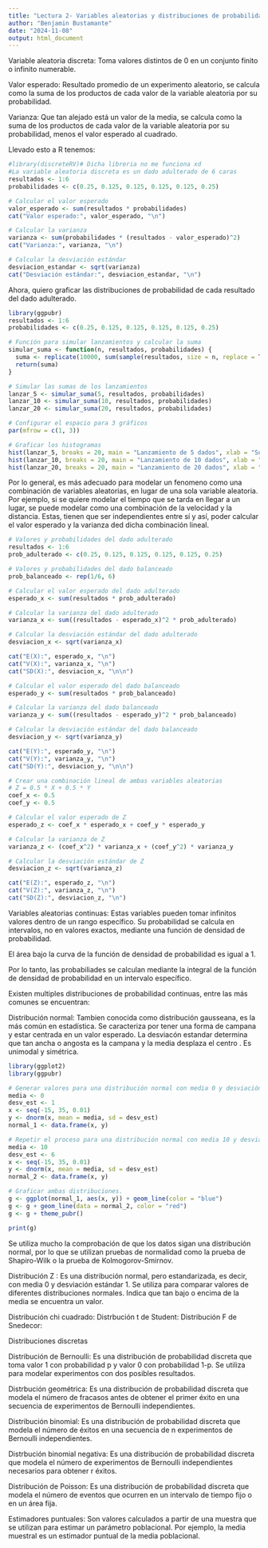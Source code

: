 ```yaml
---
title: "Lectura 2- Variables aleatorias y distribuciones de probabilidad"
author: "Benjamin Bustamante"
date: "2024-11-08"
output: html_document
---
```


Variable aleatoria discreta: Toma valores distintos de 0 en un conjunto finito o infinito numerable.

Valor esperado: Resultado promedio de un experimento aleatorio, se calcula como la suma de los productos de cada valor de la variable aleatoria por su probabilidad.

Varianza: Que tan alejado está un valor de la media, se calcula como la suma de los productos de cada valor de la variable aleatoria por su probabilidad, menos el valor esperado al cuadrado.

Llevado esto a R tenemos:

```r
#library(discreteRV)# Dicha libreria no me funciona xd
#La variable aleatoria discreta es un dado adulterado de 6 caras
resultados <- 1:6
probabilidades <- c(0.25, 0.125, 0.125, 0.125, 0.125, 0.25)

# Calcular el valor esperado
valor_esperado <- sum(resultados * probabilidades)
cat("Valor esperado:", valor_esperado, "\n")

# Calcular la varianza
varianza <- sum(probabilidades * (resultados - valor_esperado)^2)
cat("Varianza:", varianza, "\n")

# Calcular la desviación estándar
desviacion_estandar <- sqrt(varianza)
cat("Desviación estándar:", desviacion_estandar, "\n")

```

Ahora, quiero graficar las distribuciones de probabilidad de cada resultado del dado adulterado.

```r
library(ggpubr)
resultados <- 1:6
probabilidades <- c(0.25, 0.125, 0.125, 0.125, 0.125, 0.25)

# Función para simular lanzamientos y calcular la suma
simular_suma <- function(n, resultados, probabilidades) {
  suma <- replicate(10000, sum(sample(resultados, size = n, replace = TRUE, prob = probabilidades)))
  return(suma)
}

# Simular las sumas de los lanzamientos
lanzar_5 <- simular_suma(5, resultados, probabilidades)
lanzar_10 <- simular_suma(10, resultados, probabilidades)
lanzar_20 <- simular_suma(20, resultados, probabilidades)

# Configurar el espacio para 3 gráficos
par(mfrow = c(1, 3))

# Graficar los histogramas
hist(lanzar_5, breaks = 20, main = "Lanzamiento de 5 dados", xlab = "Suma de resultados", ylab = "Frecuencia", col = "lightblue", probability = TRUE)
hist(lanzar_10, breaks = 20, main = "Lanzamiento de 10 dados", xlab = "Suma de resultados", ylab = "Frecuencia", col = "lightgreen", probability = TRUE)
hist(lanzar_20, breaks = 20, main = "Lanzamiento de 20 dados", xlab = "Suma de resultados", ylab = "Frecuencia", col = "lightcoral", probability = TRUE)

```
Por lo general, es más adecuado para modelar un fenomeno como una combinación de variables aleatorias, en lugar de una sola variable aleatoria. Por ejemplo, si se quiere modelar el tiempo que se tarda en llegar a un lugar, se puede modelar como una combinación de la velocidad y la distancia. Estas, tienen que ser independientes entre sí y así, poder calcular el valor esperado y la varianza ded dicha combinación lineal.

```r
# Valores y probabilidades del dado adulterado
resultados <- 1:6
prob_adulterado <- c(0.25, 0.125, 0.125, 0.125, 0.125, 0.25)

# Valores y probabilidades del dado balanceado
prob_balanceado <- rep(1/6, 6)

# Calcular el valor esperado del dado adulterado
esperado_x <- sum(resultados * prob_adulterado)

# Calcular la varianza del dado adulterado
varianza_x <- sum((resultados - esperado_x)^2 * prob_adulterado)

# Calcular la desviación estándar del dado adulterado
desviacion_x <- sqrt(varianza_x)

cat("E(X):", esperado_x, "\n")
cat("V(X):", varianza_x, "\n")
cat("SD(X):", desviacion_x, "\n\n")

# Calcular el valor esperado del dado balanceado
esperado_y <- sum(resultados * prob_balanceado)

# Calcular la varianza del dado balanceado
varianza_y <- sum((resultados - esperado_y)^2 * prob_balanceado)

# Calcular la desviación estándar del dado balanceado
desviacion_y <- sqrt(varianza_y)

cat("E(Y):", esperado_y, "\n")
cat("V(Y):", varianza_y, "\n")
cat("SD(Y):", desviacion_y, "\n\n")

# Crear una combinación lineal de ambas variables aleatorias
# Z = 0.5 * X + 0.5 * Y
coef_x <- 0.5
coef_y <- 0.5

# Calcular el valor esperado de Z
esperado_z <- coef_x * esperado_x + coef_y * esperado_y

# Calcular la varianza de Z
varianza_z <- (coef_x^2) * varianza_x + (coef_y^2) * varianza_y

# Calcular la desviación estándar de Z
desviacion_z <- sqrt(varianza_z)

cat("E(Z):", esperado_z, "\n")
cat("V(Z):", varianza_z, "\n")
cat("SD(Z):", desviacion_z, "\n")

```

Variables aleatorias continuas: Estas variables pueden tomar infinitos valores dentro de un rango específico. Su probabilidad se calcula en intervalos, no en valores exactos, mediante una función de densidad de probabilidad.

El área bajo la curva de la función de densidad de probabilidad es igual a 1.

Por lo tanto, las probabiliades se calculan mediante la integral de la función de densidad de probabilidad en un intervalo específico.

Existen multiples distribuciones de probabilidad continuas, entre las más comunes se encuentran:

Distribución normal: Tambien conocida como distribución gausseana, es la más común en estadística. Se caracteriza por tener una forma de campana y estar centrada en un valor esperado. La desviacón estandar determina que tan ancha o angosta es la campana y la media desplaza el centro . Es unimodal y simétrica.

```r
library(ggplot2)
library(ggpubr)

# Generar valores para una distribución normal con media 0 y desviación estándar 1.
media <- 0
desv_est <- 1
x <- seq(-15, 35, 0.01)
y <- dnorm(x, mean = media, sd = desv_est)
normal_1 <- data.frame(x, y)

# Repetir el proceso para una distribución normal con media 10 y desviación estándar 6.
media <- 10
desv_est <- 6
x <- seq(-15, 35, 0.01)
y <- dnorm(x, mean = media, sd = desv_est)
normal_2 <- data.frame(x, y)

# Graficar ambas distribuciones.
g <- ggplot(normal_1, aes(x, y)) + geom_line(color = "blue")
g <- g + geom_line(data = normal_2, color = "red")
g <- g + theme_pubr()

print(g)
```

Se utiliza mucho la comprobación de que los datos sigan una distribución normal, por lo que se utilizan pruebas de normalidad como la prueba de Shapiro-Wilk o la prueba de Kolmogorov-Smirnov.

Distribución Z : Es una distribución normal, pero estandarizada, es decir, con media 0 y desviación estándar 1. Se utiliza para comparar valores de diferentes distribuciones normales. Indica que tan bajo o encima de la media se encuentra un valor.

Distribución chi cuadrado: 
Distrbución t de Student:
Distribución F de Snedecor:


Distribuciones discretas

Distribución de Bernoulli: Es una distribución de probabilidad discreta que toma valor 1 con probabilidad p y valor 0 con probabilidad 1-p. Se utiliza para modelar experimentos con dos posibles resultados.

Distrbución geométrica: Es una distribución de probabilidad discreta que modela el número de fracasos antes de obtener el primer éxito en una secuencia de experimentos de Bernoulli independientes.

Distribución binomial: Es una distribución de probabilidad discreta que modela el número de éxitos en una secuencia de n experimentos de Bernoulli independientes.

Distrbución binomial negativa: Es una distribución de probabilidad discreta que modela el número de experimentos de Bernoulli independientes necesarios para obtener r éxitos.

Distribución de Poisson: Es una distribución de probabilidad discreta que modela el número de eventos que ocurren en un intervalo de tiempo fijo o en un área fija.


Estimadores puntuales: Son valores calculados a partir de una muestra que se utilizan para estimar un parámetro poblacional. Por ejemplo, la media muestral es un estimador puntual de la media poblacional.


